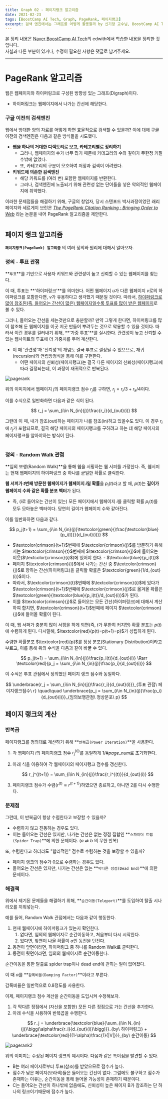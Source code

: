 ```yaml
---
title: Graph 02 - 페이지랭크 알고리즘
date: 2021-02-23
tags: [BoostCamp AI Tech, Graph, PageRank, 페이지랭크]
excerpt: 검색 엔진에서는 그래프를 어떻게 활용할까 by 신기정 교수님, BoostCamp AI Tech 5주차
---
```

본 정리 내용은 [Naver BoostCamp AI Tech](https://boostcamp.connect.or.kr/)의 edwith에서 학습한 내용을 정리한 것입니다.  
사실과 다른 부분이 있거나, 수정이 필요한 사항은 댓글로 남겨주세요.

---

# PageRank 알고리즘

웹은 웹페이지와 하이퍼링크로 구성된 방향성 있는 그래프(Digraph)이다.

- 하이퍼링크는 웹페이지에서 나가는 간선에 해당한다.

### 구글 이전의 검색엔진

웹에서 방대한 양의 자료를 어떻게 하면 효율적으로 검색할 수 있을까? 이에 대해 구글 이전의 검색엔진은 다음과 같은 방식들을 시도했다.

- **웹을 하나의 거대한 디렉토리로 보고, 카테고리별로 정리하기**
    - 그러나, 웹페이지의 수가 너무 많기 때문에 카테고리의 수와 깊이가 무한정 커질수밖에 없었다.
    - 또, 카테고리의 구분이 모호하여 저장과 검색이 어려웠다.
- **키워드에 의존한 검색엔진**
    - 해당 키워드를 (여러 번) 포함한 웹페이지를 반환한다.
    - 그러나, 검색엔진에 노출되기 위해 관련성 없는 단어들을 넣은 악의적인 웹페이지에 취약했다.

이러한 문제점들을 해결하기 위해, 구글의 창업자, 당시 스탠포드 박사과정이었던 래리 페이지와 세르게이 브린은 *[The PageRank Citation Ranking : Bringing Order to Web](http://ilpubs.stanford.edu:8090/422/1/1999-66.pdf)* 라는 논문을 내어 PageRank 알고리즘을 제안한다.

#

## 페이지 랭크 알고리즘

**`페이지랭크(PageRank) 알고리즘`** 의 여러 정의와 원리에 대해서 알아보자.

### 정의 - 투표 관점

**`투표`**를 기반으로 사용자 키워드와 관련성이 높고 신뢰할 수 있는 웹페이지를 찾는다.

이 때, 투표는 **'하이퍼링크'**를 의미한다. 어떤 웹페이지 $u$가 다른 웹페이지 $v$로의 하이퍼링크를 포함한다면, $v$가 유용하다고 생각했기 때문일 것이다. 따라서, <U>하이퍼링크로 많이 참조된(즉, 들어오는 간선이 많은) 웹페이지일수록 투표를 많이 받은 웹페이지</U>로 볼 수 있다.

그러나, 들어오는 간선을 세는것만으로 충분할까? 만약 그렇게 한다면, 하이퍼링크를 많이 참조해 둔 웹페이지를 이곳 저곳 만들어 뿌려두는 것으로 악용할 수 있을 것이다. 따라서 이런 경우를 걸러내기 위해, **'가중 투표'**를 실시한다. 관련성이 높고 신뢰할 수 있는 웹사이트의 투표에 더 가중치를 두어 계산한다.

- 이 때 '관련성'과 '신뢰성'의 개념도 결국 투표로 결정될 수 있으므로, 재귀(recursion)와 연립방정식을 통해 이를 구현한다.
    - 어떤 페이지의 신뢰성(페이지랭크)는 결국 다른 페이지의 신뢰성(페이지랭크)에 따라 결정되는데, 이 과정이 재귀적으로 반복된다.

![pagerank](./img/graph/pagerank.png)

위의 이미지에서 웹페이지 $j$의 페이지랭크 점수 $r_j$를 구하면,  $r_j=r_i/3+r_k/4$이다.

이를 수식으로 일반화하면 다음과 같은 식이 된다.

$$
r_j = \sum_{i\in N_{in}(j)}\frac{r_i}{d_{out}(i)}
$$

그런데 이 때, 내가 참조(out)하는 페이지가 나를 참조(in)하고 있을수도 있다. 이 경우 $r_i$에 $r_j$가 포함되므로, 결국 해당 페이지의 페이지랭크를 구하려고 하는 데 해당 페이지의 페이지랭크를 알아야하는 방식이 된다.

#

### 정의 - Random Walk 관점

**임의 보행(Random Walk)**을 통해 웹을 서핑하는 웹 서퍼를 가정한다. 즉, 웹서퍼는 현재 웹페이지의 하이퍼링크 중 하나를 균일한 확률로 클릭한다.

**웹 서퍼가 $t$번째 방문한 웹페이지가 웹페이지 $i$일 확률**을 $p_i(t)$라고 할 때, $p(t)$는 **길이가 웹페이지 수와 같은 확률 분포 벡터**가 된다. 

- 즉, ($i$로 들어오는 간선이 있는) 모든 페이지에서 웹페이지 $i$를  클릭할 확률 $p_i(t)$를 모두 모아놓은 벡터이다. 당연히 길이가 웹페이지 수와 같아진다.

이를 일반화하면 다음과 같다.

$$
p_j(t+1) = \sum_{i\in N_{in}(j)}\textcolor{green}{\frac{\textcolor{blue}{p_i(t)}}{d_{out}(i)}}
$$

- $\textcolor{crimson}{t+1}$번째에 $\textcolor{crimson}{j}$를 방문하기 위해서는 $\textcolor{crimson}{t}$번째에 $\textcolor{crimson}{j}$에 들어오는 이웃($\textcolor{crimson}{i}$)에 있어야 한다. - $\textcolor{blue}{p_i(t)}$
- 페이지 $\textcolor{crimson}{i}$에서 나가는 간선 중 $\textcolor{crimson}{j}$로 향하는 간선(하이퍼링크)을 클릭할 확률은 $\textcolor{green}{1/d_{out}(i)}$이다.
- 따라서, $\textcolor{crimson}{t}$번째에 $\textcolor{crimson}{i}$에 있다가 $\textcolor{crimson}{t+1}$번째에 $\textcolor{crimson}{j}$로 옮겨올 확률은 $\textcolor{green}{\textcolor{blue}{p_i(t)}/d_{out}(i)}$가 된다.
- 이를 $\textcolor{crimson}{j}$로 들어오는 모든 간선(하이퍼링크)에 대해서 계산하여 합치면, $\textcolor{crimson}{t+1}$번째에 페이지 $\textcolor{crimson}{j}$에 들어올 확률이 된다.

이 때, 웹 서퍼가 충분히 많이 서핑을 하게 되면(즉, $t$가 무한히 커지면) 확률 분포는 $p(t)$에 수렴하게 된다. 다시말해, $\textcolor{red}{p(t)=p(t+1)=p}$가 성립하게 된다.

수렴한 확률분포 $\textcolor{red}{p}$를 정상 분포(Stationary Distribution)이라고 부르고, 이를 통해 위의 수식을 다음과 같이 바꿀 수 있다.

$$
p_j(t+1) = \sum_{i\in N_{in}(j)}\frac{p_i(t)}{d_{out}(i)} \Rarr \textcolor{red}{p_j = \sum_{i\in N_{in}(j)}\frac{p_i}{d_{out}(i)}}
$$

이 수식은 투표 관점에서 정의했던 페이지 랭크 점수와 동일하다.

$$
\underbrace{r_j = \sum_{i\in N_{in}(j)}\frac{r_i}{d_{out}(i)}}_{투표 관점\ 페이지랭크점수\ r} \quad\quad \underbrace{p_j = \sum_{i\in N_{in}(j)}\frac{p_i}{d_{out}(i)}}_{임의보행관점\ 정상분포\ p}
$$

## 페이지 랭크의 계산

### 반복곱

페이지랭크를 정의대로 계산하기 위해 **`반복곱(Power Iteration)`**을 사용한다.

1. 각 웹페이지 $i$의 페이지랭크 점수 $r_j^{(0)}$를 동일하게 $1/{\#page\_num}$로 초기화한다.
2. 아래 식을 이용하여 각 웹페이지의 페이지랭크 점수를 갱신한다.

    $$
    r_j^{(t+1)} = \sum_{i\in N_{in}(j)}\frac{r_i^{(t)}}{d_{out}(i)}
    $$

3. 페이지랭크 점수가 수렴($r^{(t)}\approx r^{(t+1)}$)하였으면 종료하고, 아니면 2를 다시 수행한다.

### 문제점

그런데, 이 반복곱이 항상 수렴한다고 보장할 수 있을까?

- 수렴하지 않고 진동하는 경우도 있다.
- 이는 들어오는 간선은 있지만, 나가는 간선은 없는 정점 집합인 **`스파이더 트랩(Spider Trap)`**에 의한 문제이다. ($a\rightleftarrows b$ 의 무한 반복)

또, 수렴한다고 하더라도 "합리적인" 점수로 수렴하는 것을 보장할 수 있을까?

- 페이지 랭크의 점수가 0으로 수렴하는 경우도 있다.
- 들어오는 간선은 있지만, 나가는 간선은 없는 **`막다른 정점(Dead End)`**에 의한 문제이다.

### 해결책

위에서 제기된 문제들을 해결하기 위해, **`순간이동(Teleport)`**를 도입하여 탈출 시나리오를 끼워넣는다.

예를 들어, Random Walk 관점에서는 다음과 같이 행동한다.

1. 현재 웹페이지에 하이퍼링크가 있는지 확인한다.
    1. 없다면, 임의의 웹페이지로 순간이동하고, 처음부터 다시 시작한다.
    2. 있다면, 앞면이 나올 확률이 $\alpha$인 동전을 던진다.
2. 동전이 앞면이라면, 하이퍼링크 중 하나를 Random Walk로 클릭한다.
3. 동전이 뒷면이라면, 임의의 웹페이지로 순간이동한다.

순간이동을 통한 탈출로 spider trap이나 dead end에 갇히는 일이 없어졌다. 

이 때 $\alpha$를 **`감폭비율(Damping Factor)`**이라고 부른다.

<Info>

감폭비율은 일반적으로 0.8정도를 사용한다.

</Info>

이제, 페이지랭크 점수 계산을 순간이동을 도입시켜 수정해보자.

1. 각 막다른 정점에서 (자신을 포함한) 모든 다른 정점으로 가는 간선을 추가한다.
2. 아래 수식을 사용하여 반복곱을 수행한다.

$$
r_j = \underbrace{\textcolor{blue}{\sum_{i\in N_{in}(j)}\bigg(\alpha\frac{r_i}{d_{out}(i)}\bigg)}}_{by\ 하이퍼링크} + \underbrace{\textcolor{red}{(1-\alpha)\frac{1}{|V|}}}_{by\ 순간이동}
$$

![pagerank2](./img/graph/pagerank2.png)

위의 이미지는 수정된 페이지 랭크의 예시이다. 다음과 같은 특이점을 발견할 수 있다.

- B는 여러 페이지로부터 투표(참조)를 받았으므로 점수가 높다.
- 점수가 낮은 페이지(보라색)들은 들어오는 간선이 없다. 그럼에도 불구하고 점수가 존재하는 이유는, 순간이동을 통해 들어올 가능성이 존재하기 때문이다.
- C는 들어오는 간선이 하나밖에 없음에도, 신뢰성이 높은 페이지 B가 참조하는 단 하나의 링크이기때문에 점수가 높다.